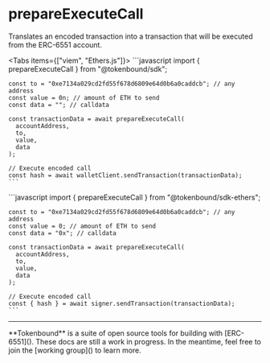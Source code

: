 
# prepareExecuteCall

Translates an encoded transaction into a transaction that will be executed from the ERC-6551 account.

<Tabs items={["viem", "Ethers.js"]}>
  <Tab>
    ```javascript
    import { prepareExecuteCall } from "@tokenbound/sdk";

    const to = "0xe7134a029cd2fd55f678d6809e64d0b6a0caddcb"; // any address
    const value = 0n; // amount of ETH to send
    const data = ""; // calldata

    const transactionData = await prepareExecuteCall(
      accountAddress,
      to,
      value,
      data
    );

    // Execute encoded call
    const hash = await walletClient.sendTransaction(transactionData);
    ```

  </Tab>
  <Tab>
    ```javascript
    import { prepareExecuteCall } from "@tokenbound/sdk-ethers";

    const to = "0xe7134a029cd2fd55f678d6809e64d0b6a0caddcb"; // any address
    const value = 0; // amount of ETH to send
    const data = "0x"; // calldata

    const transactionData = await prepareExecuteCall(
      accountAddress,
      to,
      value,
      data
    );

    // Execute encoded call
    const { hash } = await signer.sendTransaction(transactionData);
    ```

  </Tab>
</Tabs>

---

<Callout emoji="✍🏽">
  **Tokenbound** is a suite of open source tools for building with [ERC-6551]().
  These docs are still a work in progress. In the meantime, feel free to join
  the [working group]() to learn more.
</Callout>
